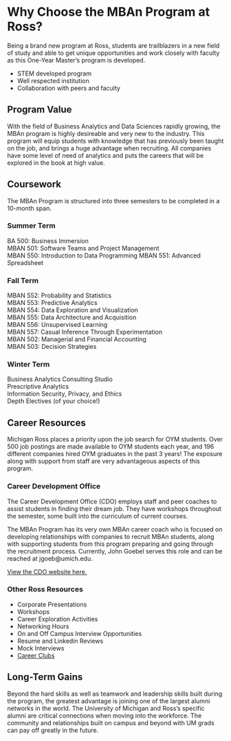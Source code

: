 # Why Choose the MBAn Program at Ross? {-}
Being a brand new program at Ross, students are trailblazers in a new field of study and able to get unique opportunities and work closely with faculty as this One-Year Master's program is developed.

- STEM developed program
- Well respected institution
- Collaboration with peers and faculty

## Program Value {-}
With the field of Business Analytics and Data Sciences rapidly growing, the MBAn program is highly desireable and very new to the industry. This program will equip students with knowledge that has previously been taught on the job, and brings a huge advantage when recruiting. All companies have some level of need of analytics and puts the careers that will be explored in the book at high value.

## Coursework {-}
The MBAn Program is structured into three semesters to be completed in a 10-month span.

### Summer Term {-}
BA 500: Business Immersion  
MBAN 501: Software Teams and Project Management  
MBAN 550: Introduction to Data Programming
MBAN 551: Advanced Spreadsheet

### Fall Term {-}
MBAN 552: Probability and Statistics  
MBAN 553: Predictive Analytics  
MBAN 554: Data Exploration and Visualization  
MBAN 555: Data Architecture and Acquisition  
MBAN 556: Unsupervised Learning  
MBAN 557: Casual Inference Through Experimentation  
MBAN 502: Managerial and Financial Accounting  
MBAN 503: Decision Strategies  

### Winter Term {-}
Business Analytics Consulting Studio  
Prescriptive Analytics  
Information Security, Privacy, and Ethics  
Depth Electives (of your choice!)  

## Career Resources {-}
Michigan Ross places a priority upon the job search for OYM students. Over 500 job postings are made available to OYM students each year, and 196 different companies hired OYM graduates in the past 3 years! The exposure along with support from staff are very advantageous aspects of this program.

### Career Development Office {-}
The Career Development Office (CDO) employs staff and peer coaches to assist students in finding their dream job. They have workshops throughout the semester, some built into the curriculum of current courses.

The MBAn Program has its very own MBAn career coach who is focused on developing relationships with companies to recruit MBAn students, along with supporting students from this program preparing and going through the recruitment process. Currently, John Goebel serves this role and can be reached at jgoeb@umich.edu.

[View the CDO website here.](https://sites.google.com/umich.edu/cdo-specialtymasters/home)  


### Other Ross Resources {-}
- Corporate Presentations
- Workshops
- Career Exploration Activities
- Networking Hours
- On and Off Campus Interview Opportunities
- Resume and Linkedin Reviews
- Mock Interviews
- [Career Clubs](https://michiganross.umich.edu/graduate/master-of-business-analytics/student-experience/clubs-and-involvement)  

## Long-Term Gains {-}
Beyond the hard skills as well as teamwork and leadership skills built during the program, the greatest advantage is joining one of the largest alumni networks in the world. The University of Michigan and Ross's specific alumni are critical connections when moving into the workforce. The community and relationships built on campus and beyond with UM grads can pay off greatly in the future.